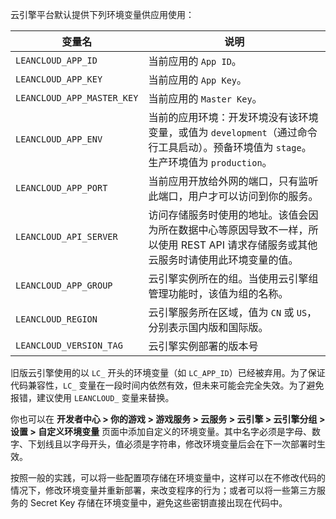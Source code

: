 云引擎平台默认提供下列环境变量供应用使用：

变量名 | 说明
--- | ---
`LEANCLOUD_APP_ID` | 当前应用的 `App ID`。
`LEANCLOUD_APP_KEY` | 当前应用的 `App Key`。
`LEANCLOUD_APP_MASTER_KEY`| 当前应用的 `Master Key`。
`LEANCLOUD_APP_ENV` | 当前的应用环境：开发环境没有该环境变量，或值为 `development`（通过命令行工具启动）。预备环境值为 `stage`。生产环境值为 `production`。
`LEANCLOUD_APP_PORT` | 当前应用开放给外网的端口，只有监听此端口，用户才可以访问到你的服务。
`LEANCLOUD_API_SERVER` | 访问存储服务时使用的地址。该值会因为所在数据中心等原因导致不一样，所以使用 REST API 请求存储服务或其他云服务时请使用此环境变量的值。
`LEANCLOUD_APP_GROUP`| 云引擎实例所在的组。当使用云引擎组管理功能时，该值为组的名称。
`LEANCLOUD_REGION` | 云引擎服务所在区域，值为 `CN` 或 `US`，分别表示国内版和国际版。
`LEANCLOUD_VERSION_TAG` | 云引擎实例部署的版本号

旧版云引擎使用的以 `LC_` 开头的环境变量（如 `LC_APP_ID`）已经被弃用。为了保证代码兼容性，`LC_` 变量在一段时间内依然有效，但未来可能会完全失效。为了避免报错，建议使用 `LEANCLOUD_` 变量来替换。

你也可以在 **开发者中心 > 你的游戏 > 游戏服务 > 云服务 > 云引擎 > 云引擎分组 > 设置 > 自定义环境变量** 页面中添加自定义的环境变量。其中名字必须是字母、数字、下划线且以字母开头，值必须是字符串，修改环境变量后会在下一次部署时生效。

按照一般的实践，可以将一些配置项存储在环境变量中，这样可以在不修改代码的情况下，修改环境变量并重新部署，来改变程序的行为；或者可以将一些第三方服务的 Secret Key 存储在环境变量中，避免这些密钥直接出现在代码中。
